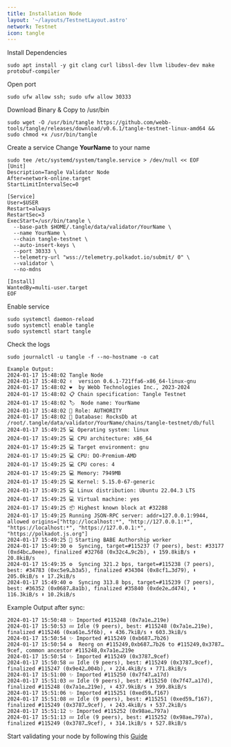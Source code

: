 ```yaml
---
title: Installation Node
layout: '~/layouts/TestnetLayout.astro'
network: Testnet
icon: tangle
---
```


 Install Dependencies
```
sudo apt install -y git clang curl libssl-dev llvm libudev-dev make protobuf-compiler
```

 Open port
```
sudo ufw allow ssh; sudo ufw allow 30333
```

 Download Binary & Copy to /usr/bin
```
sudo wget -O /usr/bin/tangle https://github.com/webb-tools/tangle/releases/download/v0.6.1/tangle-testnet-linux-amd64 && sudo chmod +x /usr/bin/tangle
```

 Create a service
Change **YourName** to your name
```
sudo tee /etc/systemd/system/tangle.service > /dev/null << EOF
[Unit]
Description=Tangle Validator Node
After=network-online.target
StartLimitIntervalSec=0

[Service]
User=$USER
Restart=always
RestartSec=3
ExecStart=/usr/bin/tangle \
  --base-path $HOME/.tangle/data/validator/YourName \
  --name YourName \
  --chain tangle-testnet \
  --auto-insert-keys \
  --port 30333 \
  --telemetry-url "wss://telemetry.polkadot.io/submit/ 0" \
  --validator \
  --no-mdns

[Install]
WantedBy=multi-user.target
EOF
```

 Enable service
```
sudo systemctl daemon-reload
sudo systemctl enable tangle
sudo systemctl start tangle
```

 Check the logs
```
sudo journalctl -u tangle -f --no-hostname -o cat
```
```
Example Output:
2024-01-17 15:48:02 Tangle Node
2024-01-17 15:48:02 ✌️  version 0.6.1-721ffa6-x86_64-linux-gnu
2024-01-17 15:48:02 ❤️  by Webb Technologies Inc., 2023-2024
2024-01-17 15:48:02 📋 Chain specification: Tangle Testnet
2024-01-17 15:48:02 🏷  Node name: YourName
2024-01-17 15:48:02 👤 Role: AUTHORITY
2024-01-17 15:48:02 💾 Database: RocksDb at /root/.tangle/data/validator/YourName/chains/tangle-testnet/db/full
2024-01-17 15:49:25 💻 Operating system: linux
2024-01-17 15:49:25 💻 CPU architecture: x86_64
2024-01-17 15:49:25 💻 Target environment: gnu
2024-01-17 15:49:25 💻 CPU: DO-Premium-AMD
2024-01-17 15:49:25 💻 CPU cores: 4
2024-01-17 15:49:25 💻 Memory: 7949MB
2024-01-17 15:49:25 💻 Kernel: 5.15.0-67-generic
2024-01-17 15:49:25 💻 Linux distribution: Ubuntu 22.04.3 LTS
2024-01-17 15:49:25 💻 Virtual machine: yes
2024-01-17 15:49:25 📦 Highest known block at #32288
2024-01-17 15:49:25 Running JSON-RPC server: addr=127.0.0.1:9944, allowed origins=["http://localhost:*", "http://127.0.0.1:*", "https://localhost:*", "https://127.0.0.1:*", "https://polkadot.js.org"]
2024-01-17 15:49:25 👶 Starting BABE Authorship worker
2024-01-17 15:49:30 ⚙️  Syncing, target=#115237 (7 peers), best: #33177 (0xd4bc…0eee), finalized #32768 (0x32c4…9c2b), ⬇ 159.8kiB/s ⬆ 20.8kiB/s
2024-01-17 15:49:35 ⚙️  Syncing 321.2 bps, target=#115238 (7 peers), best: #34783 (0xc5e9…b3a5), finalized #34304 (0x8cf1…3d79), ⬇ 205.0kiB/s ⬆ 17.2kiB/s
2024-01-17 15:49:40 ⚙️  Syncing 313.8 bps, target=#115239 (7 peers), best: #36352 (0x0687…8a1b), finalized #35840 (0xde2e…d474), ⬇ 116.3kiB/s ⬆ 10.2kiB/s
```

 Example Output after sync:
```
2024-01-17 15:50:48 ✨ Imported #115248 (0x7a1e…219e)
2024-01-17 15:50:53 💤 Idle (9 peers), best: #115248 (0x7a1e…219e), finalized #115246 (0xa61e…5f6b), ⬇ 436.7kiB/s ⬆ 603.3kiB/s
2024-01-17 15:50:54 ✨ Imported #115249 (0xb687…7b26)
2024-01-17 15:50:54 ♻️  Reorg on #115249,0xb687…7b26 to #115249,0x3787…9cef, common ancestor #115248,0x7a1e…219e
2024-01-17 15:50:54 ✨ Imported #115249 (0x3787…9cef)
2024-01-17 15:50:58 💤 Idle (9 peers), best: #115249 (0x3787…9cef), finalized #115247 (0x9e42…004b), ⬇ 224.4kiB/s ⬆ 771.8kiB/s
2024-01-17 15:51:00 ✨ Imported #115250 (0x7f47…a17d)
2024-01-17 15:51:03 💤 Idle (9 peers), best: #115250 (0x7f47…a17d), finalized #115248 (0x7a1e…219e), ⬇ 437.9kiB/s ⬆ 399.8kiB/s
2024-01-17 15:51:06 ✨ Imported #115251 (0xed59…f167)
2024-01-17 15:51:08 💤 Idle (9 peers), best: #115251 (0xed59…f167), finalized #115249 (0x3787…9cef), ⬇ 243.4kiB/s ⬆ 537.2kiB/s
2024-01-17 15:51:12 ✨ Imported #115252 (0x98ae…797a)
2024-01-17 15:51:13 💤 Idle (9 peers), best: #115252 (0x98ae…797a), finalized #115249 (0x3787…9cef), ⬇ 314.1kiB/s ⬆ 527.8kiB/s
```

Start validating your node by following this [Guide](https://docs.webb.tools/docs/tangle-network/node/validator/requirements/) 
